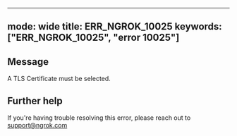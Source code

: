 
---
mode: wide
title: ERR_NGROK_10025
keywords: ["ERR_NGROK_10025", "error 10025"]
---

## Message
A TLS Certificate must be selected.




## Further help
If you're having trouble resolving this error, please reach out to [support@ngrok.com](mailto:support@ngrok.com?subject=Help%20with%20ERR_NGROK_10025)

